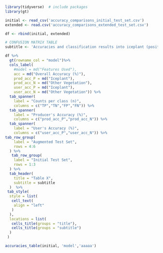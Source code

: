 ```r
library(tidyverse)  # include packages 
library(gt)

initial <- read_csv('accuracy_comparisons_initial_test_set.csv')
extended <- read.csv('accuracy_comparisons_extended_test_set.csv')

df <- rbind(initial, extended)
```


```r
# CONFUSION MATRIX TABLE
subtitle <- 'Accuracies and classification results into iceplant (positive class P) and other vegetation (negative clas N) on the initial by three different RF models. The models are spectral (features: r, g, b, nir), avg + entr 13x13 (features: r, g, b, nir, ndvi, avg. and entr. for previous features over a 13x13 window, month, day of year), and avg + entr 13x13 (features are the same as previous model, but training set was augmented with false positives).' 

df %>%
  gt(rowname_col = "model")%>% 
  cols_label(
    #model = md("Features Used"),
    acc = md("Overall Accuracy (%)"),
    prod_acc_P = md("Iceplant"),
    prod_acc_N = md("Other Vegetation"),
    user_acc_P = md("Iceplant"),
    user_acc_N = md("Other Vegetation")) %>% 
  tab_spanner(
    label = "Counts per class (n)",
    columns = c("TP","TN","FP","FN")) %>% 
  tab_spanner(
    label = "Producer's Accuracy (%)",
    columns = c("prod_acc_P","prod_acc_N")) %>% 
  tab_spanner(
    label = "User's Accuracy (%)",
    columns = c("user_acc_P","user_acc_N")) %>% 
tab_row_group(
    label = "Augmented Test Set",
    rows = 4:6
  ) %>%   
   tab_row_group(
    label = "Initial Test Set",
    rows = 1:3
  ) %>% 
  tab_header(
    title = "Table X",
    subtitle = subtitle
  )  %>% 
 tab_style(
  style = list(
   cell_text(
    align = "left"
   )
  ),
  locations = list(
   cells_title(groups = "title"),
   cells_title(groups = "subtitle")  
  )
 ) 

```


```r
accuracies_table(initial, 'model','aaaaa')
```

